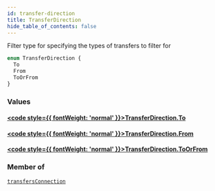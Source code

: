 ```yaml
---
id: transfer-direction
title: TransferDirection
hide_table_of_contents: false
---
```








Filter type for specifying the types of transfers to filter for

```graphql
enum TransferDirection {
  To
  From
  ToOrFrom
}
```


### Values

#### [<code style={{ fontWeight: 'normal' }}>TransferDirection.<b>To</b></code>](#) 
> 
> 

#### [<code style={{ fontWeight: 'normal' }}>TransferDirection.<b>From</b></code>](#) 
> 
> 

#### [<code style={{ fontWeight: 'normal' }}>TransferDirection.<b>ToOrFrom</b></code>](#) 
> 
> 



### Member of

[`transfersConnection`](/docs/testnet/graphql/queries/transfers-connection)  <Badge class="secondary" text="query"/>



